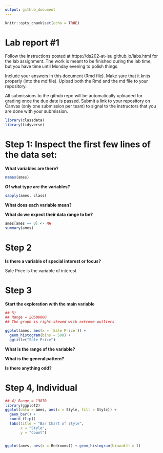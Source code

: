 ```yaml
---
output: github_document
---
```


<!-- README.md is generated from README.Rmd. Please edit the README.Rmd file -->


```r
knitr::opts_chunk$set(echo = TRUE)
```

# Lab report #1

Follow the instructions posted at https://ds202-at-isu.github.io/labs.html for the lab assignment. The work is meant to be finished during the lab time, but you have time until Monday evening to polish things.

Include your answers in this document (Rmd file). Make sure that it knits properly (into the md file). Upload both the Rmd and the md file to your repository.  

All submissions to the github repo will be automatically uploaded for grading once the due date is passed.
Submit a link to your repository on Canvas (only one submission per team) to signal to the instructors that you are done with your submission.

```R

library(classdata)
library(tidyverse)

```


# Step 1: Inspect the first few lines of the data set:


**What variables are there?**
```R
names(ames)
```

**Of what type are the variables?**
```R
sapply(ames, class)
```
**What does each variable mean?**


**What do we expect their data range to be?**
```R
ames[ames == 0] <- NA
summary(ames)

```

# Step 2

**Is there a variable of special interest or focus?**

Sale Price is the variable of interest.

# Step 3

**Start the exploration with the main variable**

```r
## 3)
## Range = 20500000
## The graph is right-skewed with extreme outliers 

ggplot(ames, aes(x = `Sale Price`)) + 
  geom_histogram(bins = 500) +
  ggtitle("Sale Price")
```

**What is the range of the variable?**



**What is the general pattern?**


**Is there anything odd?**


# Step 4, Individual

```r
## 4) Range = 13870
library(ggplot2)
ggplot(data = ames, aes(x = Style, fill = Style)) +
  geom_bar() +
  coord_flip()
  labs(title = "Bar Chart of Style",
       x = "Style",
       y = "Count")



```

```r
ggplot(ames, aes(x = Bedrooms)) + geom_histogram(binwidth = 1)
```


